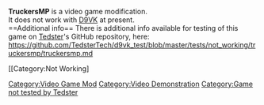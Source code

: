 <strong>TruckersMP</strong> is a video game modification.
<br />
It does not work with [[D9VK]] at present.
<br />
==Additional info==
There is additional info available for testing of this game on [[User:Tedster|Tedster]]'s GitHub repository, here:
<br />
https://github.com/TedsterTech/d9vk_test/blob/master/tests/not_working/truckersmp/truckersmp.md


[[Category:Video Game Mod]]
[[Category:Not Working]
[[Category:Video Demonstration]]
[[Category:Game not tested by Tedster]]
